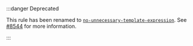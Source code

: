 :::danger Deprecated

This rule has been renamed to [`no-unnecessary-template-expression`](./no-unnecessary-template-expression.mdx). See [#8544](https://github.com/typescript-eslint/typescript-eslint/issues/8544) for more information.

:::
